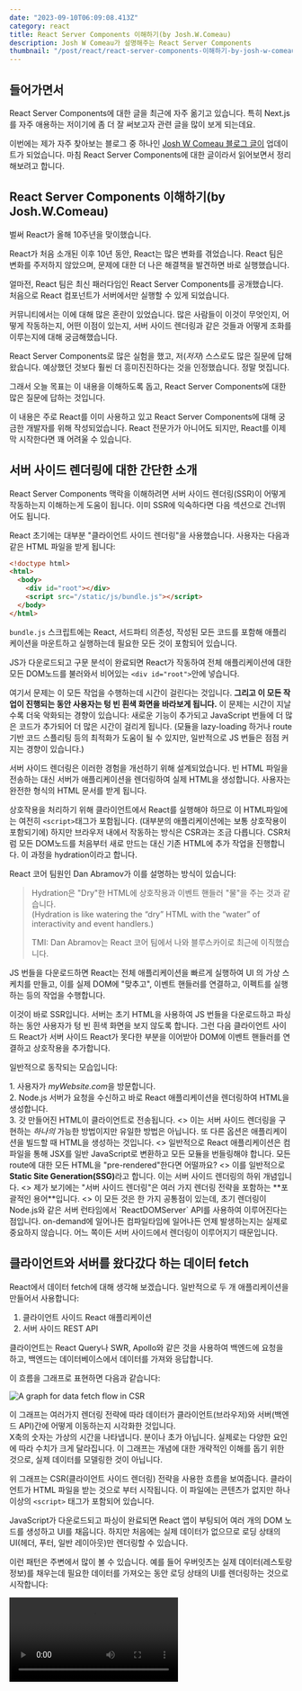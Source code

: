 ```yaml
---
date: "2023-09-10T06:09:08.413Z"
category: react
title: React Server Components 이해하기(by Josh.W.Comeau)
description: Josh W Comeau가 설명해주는 React Server Components
thumbnail: "/post/react/react-server-components-이해하기-by-josh-w-comeau/thumbnail.png"
---
```


## 들어가면서

React Server Components에 대한 글을 최근에 자주 옮기고 있습니다.
특히 Next.js를 자주 애용하는 저이기에 좀 더 잘 써보고자 관련 글을 많이 보게 되는데요.

이번에는 제가 자주 찾아보는 블로그 중 하나인 [Josh W Comeau 블로그 글이](https://www.joshwcomeau.com/react/server-components/) 업데이트가 되었습니다.
마침 React Server Components에 대한 글이라서 읽어보면서 정리해보려고 합니다.

## React Server Components 이해하기(by Josh.W.Comeau)

벌써 React가 올해 10주년을 맞이했습니다.

React가 처음 소개된 이후 10년 동안, React는 많은 변화를 겪었습니다. React 팀은 변화를 주저하지 않았으며, 문제에 대한 더 나은 해결책을 발견하면
바로 실행했습니다.

얼마전, React 팀은 최신 패러다임인 React Server Components를 공개했습니다. 처음으로 React 컴포넌트가 서버에서만 실행할 수 있게 되었습니다.

커뮤니티에서는 이에 대해 많은 혼란이 있었습니다. 많은 사람들이 이것이 무엇인지, 어떻게 작동하는지, 어떤 이점이 있는지, 서버 사이드 렌더링과 같은 것들과
어떻게 조화를 이루는지에 대해 궁금해했습니다.

React Server Components로 많은 실험을 했고, 저(_저자_) 스스로도 많은 질문에 답해왔습니다. 예상했던 것보다 훨씬 더 흥미진진하다는 것을 인정했습니다.
정말 멋집니다.

그래서 오늘 목표는 이 내용을 이해하도록 돕고, React Server Components에 대한 많은 질문에 답하는 것입니다.

<Callout>
  이 내용은 주로 React를 이미 사용하고 있고 React Server Components에 대해 궁금한 개발자를 위해
  작성되었습니다. React 전문가가 아니어도 되지만, React를 이제 막 시작한다면 꽤 어려울 수 있습니다.
</Callout>

## 서버 사이드 렌더링에 대한 간단한 소개

React Server Components 맥락을 이해하려면 서버 사이드 렌더링(SSR)이 어떻게 작동하는지 이해하는게 도움이 됩니다.
이미 SSR에 익숙하다면 다음 섹션으로 건너뛰어도 됩니다.

React 초기에는 대부분 "클라이언트 사이드 렌더링"을 사용했습니다. 사용자는 다음과 같은 HTML 파일을 받게 됩니다:

```html
<!doctype html>
<html>
  <body>
    <div id="root"></div>
    <script src="/static/js/bundle.js"></script>
  </body>
</html>
```

`bundle.js` 스크립트에는 React, 서드파티 의존성, 작성된 모든 코드를 포함해 애플리케이션을 마운트하고 실행하는데 필요한 모든 것이 포함되어 있습니다.

JS가 다운로드되고 구문 분석이 완료되면 React가 작동하여 전체 애플리케이션에 대한 모든 DOM노드를 불러와서 비어있는 `<div id="root">`안에 넣습니다.

여기서 문제는 이 모든 작업을 수행하는데 시간이 걸린다는 것입니다. **그리고 이 모든 작업이 진행되는 동안 사용자는 텅 빈 흰색 화면을 바라보게 됩니다.**
이 문제는 시간이 지날수록 더욱 악화되는 경향이 있습니다: 새로운 기능이 추가되고 JavaScript 번들에 더 많은 코드가 추가되어 더 많은 시간이 걸리게 됩니다.
(모듈을 lazy-loading 하거나 route 기반 코드 스플리팅 등의 최적화가 도움이 될 수 있지만, 일반적으로 JS 번들은 점점 커지는 경향이 있습니다.)

서버 사이드 렌더링은 이러한 경험을 개선하기 위해 설계되었습니다. 빈 HTML 파일을 전송하는 대신 서버가 애플리케이션을 렌더링하여 실제 HTML을 생성합니다.
사용자는 완전한 형식의 HTML 문서를 받게 됩니다.

상호작용을 처리하기 위해 클라이언트에서 React를 실행해야 하므로 이 HTML파일에는 여전히 `<script>`태그가 포함됩니다. (대부분의 애플리케이션에는 보통 상호작용이 포함되기에)
하지만 브라우저 내에서 작동하는 방식은 CSR과는 조금 다릅니다. CSR처럼 모든 DOM노드를 처음부터 새로 만드는 대신 기존 HTML에 추가 작업을 진행합니다.
이 과정을 hydration이라고 합니다.

React 코어 팀원인 Dan Abramov가 이를 설명하는 방식이 있습니다:

> Hydration은 "Dry"한 HTML에 상호작용과 이벤트 핸들러 "물"을 주는 것과 같습니다.  
> (Hydration is like watering the “dry” HTML with the “water” of interactivity and event handlers.)
>
> TMI: Dan Abramov는 React 코어 팀에서 나와 블루스카이로 최근에 이직했습니다.

JS 번들을 다운로드하면 React는 전체 애플리케이션을 빠르게 실행하여 UI 의 가상 스케치를 만들고, 이를 실제 DOM에 "맞추고", 이벤트 핸들러를 연결하고,
이펙트를 실행하는 등의 작업을 수행합니다.

이것이 바로 SSR입니다. 서버는 초기 HTML을 사용하여 JS 번들을 다운로드하고 파싱하는 동안 사용자가 텅 빈 흰색 화면을 보지 않도록 합니다.
그런 다음 클라이언트 사이드 React가 서버 사이드 React가 못다한 부분을 이어받아 DOM에 이벤트 핸들러를 연결하고 상호작용을 추가합니다.

<Callout>
  <p>일반적으로 동작되는 모습입니다:</p>
  1. 사용자가 <em>myWebsite.com</em>을 방문합니다. <br />
  2. Node.js 서버가 요청을 수신하고 바로 React 애플리케이션을 렌더링하여 HTML을 생성합니다. <br />
  3. 갓 만들어진 HTML이 클라이언트로 전송됩니다.
  <>
    이는 서버 사이드 렌더링을 구현하는 <em>하나의</em> 가능한 방법이지만 유일한 방법은 아닙니다. 또
    다른 옵션은 애플리케이션을 빌드할 때 HTML을 생성하는 것입니다.
  </>
  <>
    일반적으로 React 애플리케이션은 컴파일을 통해 JSX를 일반 JavaScript로 변환하고 모든 모듈을
    번들링해야 합니다. 모든 route에 대한 모든 HTML을 "pre-rendered"한다면 어떨까요?
  </>
  <>
    이를 일반적으로 <strong>Static Site Generation(SSG)</strong>라고 합니다. 이는 서버 사이드
    렌더링의 하위 개념입니다.
  </>
  <>
    제가 보기에는 "서버 사이드 렌더링"은 여러 가지 렌더링 전략을 포함하는 **포괄적인 용어**입니다.
  </>
  <>
    이 모든 것은 한 가지 공통점이 있는데, 초기 렌더링이 Node.js와 같은 서버 런타임에서
    `ReactDOMServer` API를 사용하여 이루어진다는 점입니다. on-demand에 일어나든 컴파일타임에
    일어나든 언제 발생하는지는 실제로 중요하지 않습니다. 어느 쪽이든 서버 사이드에서 렌더링이
    이루어지기 때문입니다.
  </>
</Callout>

## 클라이언트와 서버를 왔다갔다 하는 데이터 fetch

React에서 데이터 fetch에 대해 생각해 보겠습니다. 일반적으로 두 개 애플리케이션을 만들어서 사용합니다:

1. 클라이언트 사이드 React 애플리케이션
2. 서버 사이드 REST API

클라이언트는 React Query나 SWR, Apollo와 같은 것을 사용하여 백엔드에 요청을 하고, 백엔드는 데이터베이스에서 데이터를 가져와 응답합니다.

이 흐름을 그래프로 표현하면 다음과 같습니다:

![A graph for data fetch flow in CSR](/post/react/react-server-components-이해하기-by-josh-w-comeau/data-fetch-flow-csr.png)

<Admonition type="note">
  이 그래프는 여러가지 렌더링 전략에 따라 데이터가 클라이언트(브라우저)와 서버(백엔드 API)간에
  어떻게 이동하는지 시각화한 것입니다.
  <br />
  X축의 숫자는 가상의 시간을 나타냅니다. 분이나 초가 아닙니다. 실제로는 다양한 요인에 따라 수치가
  크게 달라집니다. 이 그래프는 개념에 대한 개략적인 이해를 돕기 위한 것으로, 실제 데이터를 모델링한
  것이 아닙니다.
</Admonition>

위 그래프는 CSR(클라이언트 사이드 렌더링) 전략을 사용한 흐름을 보여줍니다.
클라이언트가 HTML 파일을 받는 것으로 부터 시작됩니다. 이 파일에는 콘텐츠가 없지만 하나 이상의 `<script>` 태그가 포함되어 있습니다.

JavaScript가 다운로드되고 파싱이 완료되면 React 앱이 부팅되어 여러 개의 DOM 노드를 생성하고 UI를 채웁니다. 하지만 처음에는 실제 데이터가 없으므로
로딩 상태의 UI(헤더, 푸터, 일반 레이아웃)만 렌더링할 수 있습니다.

이런 패턴은 주변에서 많이 볼 수 있습니다. 예를 들어 우버잇츠는 실제 데이터(레스토랑 정보)를 채우는데 필요한 데이터를 가져오는 동안 로딩 상태의 UI를
렌더링하는 것으로 시작합니다:

<Video src="https://www.joshwcomeau.com/images/server-components/ubereats-loading.mp4?v=2" />

사용자는 네트워크 요청이 완료될 때까지 이 로딩 상태를 보게 되고 React는 리렌더링하여 로딩 UI를 실제 콘텐츠로 대체합니다.

**이를 설계할 수 있는 다른 방법을 살펴보겠습니다.** 다음 그래프는 동일한 일반적인 데이터 fetch 패턴을 유지하지만 클라이언트 사이드 렌더링 대신에
서버 사이드 렌더링을 사용합니다:

![A graph for data fetch flow in SSR](/post/react/react-server-components-이해하기-by-josh-w-comeau/data-fetch-flow-ssr.png)

위 flow에서는 서버에서 첫 번째 렌더링을 수행합니다. 즉, 사용자는 내용이 채워져 있는 HTML 파일을 받게 됩니다.

로딩 상태의 UI가 빈 흰색 페이지보다 낫지만 궁극적으로 큰 변화를 가져오지는 못합니다. 사용자는 로딩 화면을 보기 위해 앱을 방문하는 것이 아니라 콘텐츠(레스토랑,
호텔 목록, 검색 결과, 메시지 등)를 보기 위해 방문합니다.

사용자 경험의 차이를 실제로 파악하기 위해 그래프에 몇 가지 웹 성능 지표를 표시하면 다음과 같습니다:

![A graph for data fetch flow in CSR with metrics](/post/react/react-server-components-이해하기-by-josh-w-comeau/csr-metrics.png)

![A graph for data fetch flow in SSR with metrics](/post/react/react-server-components-이해하기-by-josh-w-comeau/ssr-metrics.png)

각 플래그는 일반적으로 사용되는 웹 성능 지표를 나타냅니다. 자세한 내용은 다음과 같습니다:

1. First Paint: 사용자가 더 이상 빈 흰색 화면을 보지 않습니다. 일반적인 레이아웃이 렌더링되었지만 콘텐츠가 여전히 누락되어 있습니다.
   이를 FCP(First Contentful Paint)라고 부르기도 합니다.
2. Page Interactive: React가 다운로드되었고 애플리케이션이 렌더링/Hydration 되었습니다. 이제 상호작용이 가능합니다.
   이를 TTI(Time To Interactive)라고 부르기도 합니다.
3. Content PaintL 이제 페이지에 사용자가 관심 있는 내용이 포함됩니다. 데이터베이스에서 데이터를 가져와 UI를 렌더링했습니다.
   이를 LCP(Largest Contentful Paint)라고 부르기도 합니다.

서버에서 초기 렌더링을 수행하면 기본 UI를 더 빠르게 그릴 수 있습니다. 이렇게 하면 로딩 환경이 조금 더 빠르게 느껴질 수 있는데, 이는 진행 상황,
즉 무언가가 일어나고 있다는 느낌을 주기 떄문입니다.

그리고 몇몇 상황에서는 이것이 의미 있는 개선이 될 수 있습니다. 예를 들어, 사용자가 네비게이션 링크를 클릭하기 위해 헤더가 로드될 때가지만 기다리는
경우가 나의 예가 될 수 있습니다.

**하지만 이 flow가 조금 이상하게 느껴지지 않나요?** 서버로 두 번 요청을 하는 대신 첫 번째 요청 중에 데이터베이스 작업을 수행하면 어떨까요?

다시 말해서, **다음과 같이 하면 어떨까요?**

![A graph for data fetch flow in SSR which process all when first requests](/post/react/react-server-components-이해하기-by-josh-w-comeau/ssr-all-once.png)

클라이언트와 서버를 오가는 대신 초기 요청에서 데이터베이스 쿼리를 수행하도록 하여 완전히 만들어진 UI를 사용자에게 바로 전송하는 것입니다.

하지만 정확히 어떻게 할 수 있을까요?

이 작업을 하려면 데이터베이스 쿼리를 수행하기 위해 서버에서만 실행되는 코드 청크를 React에게 줄 수 있어야 합니다. 서버 사이드 렌더링을 사용하더라도
모든 컴포넌트가 서버와 클라이언트 양쪽에서 렌더링되기 때문입니다.

생태계에서는 이 문제에 대한 많은 해결책을 제시했습니다. Next.js나 Gatsby와 같은 메타 프레임워크는 서버에서만 코드를 실행하는 자체적인 방법을 만들었습니다.

예를 들어, 다음은 Next.js(이젠 레거시가 된 "Pages" Router 사용)를 사용하는 모습입니다:

```jsx
import db from "imaginary-db"

// 이 코드는 서버에서만 실행됩니다:
export async function getServerSideProps() {
  const link = db.connect("localhost", "root", "passw0rd")
  const data = await db.query(link, "SELECT * FROM products")
  return {
    props: { data },
  }
}
// 이 코드는 서버와 클라이언트 모두에서 실행됩니다:
export default function Homepage({ data }) {
  return (
    <>
      <h1>Trending Products</h1>
      {data.map((item) => (
        <article key={item.id}>
          <h2>{item.title}</h2>
          <p>{item.description}</p>
        </article>
      ))}
    </>
  )
}
```

서버가 요청을 받으면 `getServerSideProps` 함수가 호출됩니다. 이 함수는 `props` 객체를 반환합니다. 그런 다음 해당 `props`는
컴포넌트로 전달되어 서버에서 먼저 렌더링된 다음 클라이언트에서 hydrate됩니다.

여기서 중요한 점은 `getServerSideProps`가 클라이언트에서 다시 실행되지 않는다는 것입니다. 사실 이 함수는 JavaScript 번들에도 포함되어 있지 않습니다!

이 접근 방식은 시대를 _한참_ 앞선 것이었습니다. 솔직히 정말 대단한 접근법입니다. 하지만 여기에는 _몇 가지_ 단점이 있습니다:

1. 이 전략은 라우트 레벨(트리의 맨 위에 있는 컴포넌트)에서만 동작합니다. 개별 컴포넌트에서는 이 전략을 사용할 수 없습니다.
2. 각 메타 프레임워크는 자신들만의 접근 방식을 만들었습니다. Next.js에서 사용하는 방식이 있고, Gatsby에도, Remix에도 각각 다른 방식이 있습니다.
   표준화되지 않았습니다.
3. 모든 React 컴포넌트는 클라이언트에서 hydrate할 필요가 없을 때에도 항상 hydrate합니다.

수년 동안 React 팀은 이 문제를 해결하기 위한 공식적인 방법을 찾기 위해 조용히 이 문제를 해결하려고 노력해 왔습니다.
그리고 그 해결책이 바로 **React Server Components**입니다.

## React Server Components

React Server Components는 완전히 새로운 패러다임의 이름입니다. 이 새로운 세계에서는 서버에서만 실행되는 컴포넌트를 만들 수 있습니다.
이를 통해 React 컴포넌트 내에서 바로 데이터베이스 쿼리를 작성하는 것과 같은 작업을 할 수 있습니다.

다음 "Server Component"의 간단한 예시입니다:

```jsx
import db from "imaginary-db"

async function Homepage() {
  const link = db.connect("localhost", "root", "passw0rd")
  const data = await db.query(link, "SELECT * FROM products")

  return (
    <>
      <h1>Trending Products</h1>
      {data.map((item) => (
        <article key={item.id}>
          <h2>{item.title}</h2>
          <p>{item.description}</p>
        </article>
      ))}
    </>
  )
}

export default Homepage
```

수년 간 React를 사용해 온 사람(저자)으로서, 이 코드는 처음에는 **완전히 엉망**으로 보였습니다. 😅

**여기서 이해해야 할 핵심은 바로 이것입니다:** Server Components는 절대 다시 렌더링하지 않습니다.
Server Components는 UI를 생성하기 위해 서버에서 한 번만 실행됩니다. 렌더링된 값은 클라이언트로 전송되어 그 자리에 고정됩니다.
React에 관한 한, 이 출력은 불변이며 절대 변경되지 않습니다.(적어도 라우트 레벨에서 새로운 페이지 이동과 같은 일이 일어나지 않는다면)

이는 React API의 **큰 부분이** Server Components와 호환되지 않는다는 것을 의미합니다.
예를 들어 Server Components에서는 state를 사용할 수 없습니다. state가 변경될 수 있기 때문입니다.
또한 Server Components는 effect를 사용할 수 없습니다. effect는 클라이언트에서 렌더링 _이후_ 에만 실행되고 Server Components는 클라이언트에 도달하지 않기 때문입니다.

또한 룰에 있어서 조금 더 유연성이 있다는 것을 의미하기도 합니다. 예를 들어, 기존 React에서는 사이드 이펙트가 매 렌더링마다 반복되지 않도록
`useEffect` 콜백 이나 이벤트 핸들러 등에 넣어야 했습니다. 하지만 컴포넌트가 한 번만 실행되면 그런 걱정을 할 필요가 없습니다!

Server Components 자체는 의외로 간단하지만, "React Server Components" 패러다임은 훨씬 더 복잡합니다. 왜냐하면 우리는 여전히 일반적인 컴포넌트를
가지고 있고, 그것들을 서로 맞추는 방식이 꽤나 혼란스러울 수 있기 때문입니다.

이 새로운 패러다임에서는 우리에게 익숙한 "전통적인" React 컴포넌트를 **Client Components**라고 부릅니다.
저(저자)는 사실 썩 이름이 마음에 들지는 않습니다. 😅

"Client Components"라는 이름은 이 컴포넌트가 클라이언트에서만 렌더링된다는 것을 암시하지만 실제로는 그렇지 않습니다.
**Client Components는 클라이언트와 서버 모두에서 렌더링됩니다.**

![A table for rendering on server or on client for server components and client components](/post/react/react-server-components-이해하기-by-josh-w-comeau/rendering-on-server-or-on-client.png)

이 모든 용어가 꽤 혼란스럽기 때문에 다음과 같이 요약해 보겠습니다:

- React Server Components는 새로운 패러다임의 이름입니다.
- 이 새로운 패러다임에서는 우리가 잘 알고 사랑하는 "표준" React 컴포넌트가 Client Components로 리브랜딩되었습니다.
- 이 새로운 패러다임은 새로운 유형의 컴포넌트인 Server Components를 도입합니다. 이 컴포넌트는 서버에서만 렌더링됩니다. Server Components의 코드는
  JavaScript 번들에 포함되지 않으므로 hydrate하거나 리렌더링하지 않습니다.

<Callout>
  <>
    <strong>React Server Components vs. 서버 사이드 렌더링(SSR)</strong>
  </>
  <>
    또 다른 혼란스러운 점을 정리해 보겠습니다: React Server Components는 서버 사이드 렌더링을
    대체하지 않습니다. React Server Components를 "SSR 버전 2.0"으로 생각해서는 안됩니다.
  </>
  <>그보다는 서로를 보완하는 두 개의 퍼즐 조각이 완벽하게 맞아떨어지는 것으로 생각하시면 됩니다.</>
  <>
    우리는 여전히 초기 HTML을 생성하기 위해 서버 사이드 렌더링에 의존합니다. React Server
    Components는 그 위에 빌드되어 클라이언트 사이드 JavaScript 번들에서 특정 컴포넌트를 생략하고
    서버에서만 실행되도록 할 수 있습니다.
  </>
  <>
    사실 서버 사이드 렌더링 없이 React Server Components를 사용하는 것도 가능하지만, 실제로는 함께
    사용하면 더 나은 결과를 얻을 수 있습니다. 예시를 보고 싶으시다면 React 팀에서 SSR이 없는 [작은
    사이즈의 RSC 데모](https://github.com/reactjs/server-components-demo)를 만들었습니다.
  </>
</Callout>

### 호환가능한 환경

일반적으로 새로운 React 기능이 나오면 기존 프로젝트에서 React 종속성을 최신 버전으로 업데이트하여 사용할 수 있습니다. `react@latest`를 설치하기만 하면
바로 사용할 수 있습니다.

하지만 안타깝게도 React Server Components는 그렇게 작동하지 않습니다.

제가 알기로는 React Server Components는 번들러, 서버, 라우터와 같은 React 외부의 여러 가지 요소와 긴밀하게 통합되어야 합니다.

이 글을 쓰는 현재로서는 React Server Components를 사용할 수 있는 유일한 방법은 Next.js 13.4 이상에서 새롭게 설계된 "App Router"를 사용하는 것
뿐입니다.

앞으로 더 많은 React 기반 프레임워크가 React Server Components를 통합하기 시작하길 바랍니다. React의 핵심 기능을 특정 도구에서만 사용할 수
있다는 것은 어색한 일입니다. React 공식문에서는 ["최신 프레임워크" 섹션](https://react.dev/learn/start-a-new-react-project#bleeding-edge-react-frameworks)이 있는데, 이 섹션에는 React Server Components를 지원하는 프레임워크가
나열되어 있습니다. 이 페이지를 수시로 확인하면서 새로운 옵션이 추가되는지 살펴볼 계획입니다.

### Client Components 지정하기

> `use client`

React Server Components 패러다임에서는 **모든 컴포넌트가 기본적으로 Server Components 인 것으로 간주됩니다.** Client Components를 만들려면
별도 처리를 해야 합니다.

이를 위해 새로운 **지시어**가 도입되었습니다:

```jsx {1}
"use client"

import React from "react"

function Counter() {
  const [count, setCount] = React.useState(0)
  return <button onClick={() => setCount(count + 1)}>Current value: {count}</button>
}

export default Counter
```

제일 윗 줄에 독립형 문자열인 `'use client'`는 이 파일의 컴포넌트가 Client Components이며, 클라이언트에서 리렌더링될 수 있도록 JavaScript 번들에
포함되어야 한다는 신호를 React에게 보내는 방법입니다.

이는 생성하는 컴포넌트의 유형을 지정하는 매우 이상한 방법처럼 보일 수 있지만, 이런 종류의 선례가 있습니다: JavaScript에서 "Strict Mode"를 선택하는
["use strict"](https://developer.mozilla.org/en-US/docs/Web/JavaScript/Reference/Strict_mode) 지시어입니다.

Server Components에서는 `'use server'` 지시어를 지정하지 않았습니다. React Server Components 패러다임에서는 컴포넌트가 기본적으로
Server Components로 취급되기 때문입입니다. 사실 'use server'는 이 블로그 포스트의 범위를 벗어나는 완전히 다른 기능인 Server Actions에 사용됩니다.

<Callout>
  <>
    <strong>어떤 컴포넌트가 Client Components여야 하나요?</strong>
  </>
  <>
    특정 컴포넌트가 Server Components인지 Client Components인지 어떻게 결졍해야 하는지 궁금할 수
    있습니다.
  </>
  <>
    일반적으로 Server Components가 될 수 있는 컴포넌트라면 Server Components가 되어야 합니다. Server
    Components는 더 간단하고 추론하기 쉬운 경향이 있습니다. Server Components는 클라이언트에서
    실행되지 않기 때문에 JavaScript 번들에 코드가 포함되지 않는다는 성능상의 이점도 있습니다. React
    Server Components 패러다임의 장점중 하나는 Page Interactive(TTI) 지표를 개선할 수 있는 잠재력이
    있다는 것입니다.
  </>
  <>
    그렇다고 해서 가능한 한 많은 Client Components를 없애는 것을 목표로 삼아서는 안 됩니다! 최소한의
    Client Components수로 최적화를 시도해서는 안됩니다. 지금까지의 모든 React 앱의 모든 컴포넌트는
    Client Components였다는 것을 기억할 필요가 있습니다.
  </>
  <>
    React Server Components을 사용하면 매우 직관적이라는 것을 알게 될 것입니다. 일부 컴포넌트는
    state나 effect를 사용하기 때문에 클라이언트에서 실행해야 합니다. 이러한 컴포넌트에 'use client'
    지시어를 붙이면 됩니다. 그렇지 않으면 Server Components로 남겨둘 수 있습니다.
  </>
</Callout>

## Boundary

React Server Components에 익숙해졌을 때 맨 처음 가졌던 질문 중 하나는 **props가 바뀌면 어떻게 되는가? 였습니다.**

예를 들어, 다음과 같은 Server Components가 있다고 가정해 봅시다:

```jsx
function HitCounter({ hits }) {
  return <div>Number of hits: {hits}</div>
}
```

초기 서버 사이드 렌더링에서 `hits`가 `0`이라고 가정해 봅시다. 그러면 이 컴포넌트는 다음과 같은 마크업을 생성할 것입니다:

```html
<div>Number of hits: 0</div>
```

하지만 `hits`가 변경되면 어떻게 될까요? `hits`가 상태 변수이고 `0`에서 `1`로 변경된다고 가정해 보겠습니다. `HitCounter`는 리렌더링해야 되지만
Server Components이기 때문에 리렌더링할 수 없습니다!

**문제는 Server Components는 별도로 독립적으로 보면 의미가 없다는 것입니다.** 좀 더 전체적인 관점에서 애플리케이션의 구조를 고려하기 위해 좀 더 멀리서
바라봐야 합니다.

다음과 같은 컴포넌트 트리가 있다고 가정해 봅시다:

![A tree for components](/post/react/react-server-components-이해하기-by-josh-w-comeau/initial-component-tree.png)

위 컴포넌트 모두 Server Components라고 해도 말이 됩니다. 컴포넌트 중 어떤 것도 리렌더링되지 않으므로 props 중 어떤 것도 변경되지 않습니다.

하지만 `Article` 컴포넌트가 `hits` 상태 변수를 가지고 있다고 가정해 봅시다. 상태를 사용하려면 이를 Client Components로 바꾸어야 합니다:

![A tree for components including a client component](/post/react/react-server-components-이해하기-by-josh-w-comeau/component-tree-with-client-component.png)

여기서 문제가 보이시나요? `Article`가 리렌더링되면 `HitCounter`와 `Discussion`을 포함한 모든 하위 컴포넌트도 리렌더링됩니다. 하지만 이러한 컴포넌트가
서버 컴포넌트인 경우 리렌더링할 수 없습니다.

이런 문제를 방지하기 위해 React 팀은 룰을 추가했습니다: **Client Components는 또 다른 Client Components만 `import`할 수 있습니다.**
`Article`의 `use client` 지시어는 `HitCounter`와 `Discussion`의 인스턴스가 Client Components가 되어야한다는 것을 의미합니다.

React Server Components를 사용하면서 가장 큰 "ah-ha" 모멘트 중 하나는 이 새로운 패러다임이 클라이언트 경계를 만드는 것에 관한 것이라고
깨달았을 때였습니다. 실제로 어떤 일이 벌어지는지는 다음과 같습니다:

![A tree for components drawed with client boundary](/post/react/react-server-components-이해하기-by-josh-w-comeau/client-boundary.png)

`Article` 컴포넌트에 `'use client'` 지시어를 추가하면 "클라이언트 경계"가 만들어집니다. 이 경계 안에 있는 모든 컴포넌트는 암묵적으로
Client Components로 변환됩니다. `HitCounter`와 같은 컴포넌트에는 `'use client'` 지시어가 없더라도 특정한 상황에서는 클라이언트에서
hydrate/렌더링 됩니다. (`HitCounter`가 또 다른 Server Components에 의해 `import`된다면 Server Components로 동작할 것입니다.)

즉, 클라이언트에서 실행해야 하는 모든 파일에 `'use client'`를 추가할 필요가 없습니다. 실제로는 새로운 클라이언트 경계를 생성할 때만 추가하면 됩니다.

### Workaround

Client Components가 Server Components를 렌더링할 수 없다는 사실을 알게 되었을 때 상당히 제한적으로 느껴졌습니다. 더 상위에서 상태 변수를 사용해야
한다면 어떻게 해야 할까요? **모든 하위 컴포넌트**가 Client Components여야 한다는 뜻인가요?

대부분의 경우 해당 컴포넌트의 **소유자**가 변경되도록 애플리케이션을 재구성하여 이 문제를 해결할 수 있습니다.

예시와 함께 좀 더 살펴보겠습니다:

```jsx
"use client"

import { DARK_COLORS, LIGHT_COLORS } from "@/constants.js"

import Header from "./Header"
import MainContent from "./MainContent"

function Homepage() {
  const [colorTheme, setColorTheme] = React.useState("light")
  const colorVariables = colorTheme === "light" ? LIGHT_COLORS : DARK_COLORS

  return (
    <body style={colorVariables}>
      <Header />
      <MainContent />
    </body>
  )
}
```

사용자가 다크 모드/라이트 모드 사이를 변경할 수 있도록 React 상태를 사용해야 합니다. 이 작업은 애플리케이션 트리의 상위에서 이루어져야
`<body>` 태그에 CSS 변수 토큰을 적용할 수 있습니다.

상태를 사용하려면 `Homepage`를 Client Components로 만들어야 합니다. 그리고 이 컴포넌트가 애플리케이션 최상위에 있기 때문에 다른 모든 하위 컴포넌트인
`Header`와 `MainContent`도 암묵적으로 Client Components가 됩니다.

이를 문제를 해결하기 위해 색깔 관리 부분을 별도 컴포넌트로 분리합니다:

```jsx
// /components/ColorProvider.js

"use client"

import { DARK_COLORS, LIGHT_COLORS } from "@/constants.js"

function ColorProvider({ children }) {
  const [colorTheme, setColorTheme] = React.useState("light")
  const colorVariables = colorTheme === "light" ? LIGHT_COLORS : DARK_COLORS

  return <body style={colorVariables}>{children}</body>
}
```

`Homepage` 컴포넌트로 돌아와서 방금 만든 컴포넌트를 사용합니다:

```jsx
// /components/Homepage.js

import ColorProvider from "./ColorProvider"
import Header from "./Header"
import MainContent from "./MainContent"

function Homepage() {
  return (
    <ColorProvider>
      <Header />
      <MainContent />
    </ColorProvider>
  )
}
```

더 이상 상태 변수나 클라이언트 사이드 React 기능을 사용하지 않기 때문에 `'use client'` 지시어를 제거할 수 있습니다.
즉 `Header`와 `MainContent`가 더 이상 Client Components로 암묵적으로 변환되지 않는다는 뜻입니다!

Client Components인 `ColorProvider`는 여전히 `Header`와 `MainContent`의 부모 컴포넌트입니다. 어느 쪽이든 여전히 트리에서
더 상위에 위치에 있습니다.

하지만 클라이언트 경계에 있어서는 부모/자식 관계가 중요하지 않습니다. `Header`와 `MainContent`를 가져오고 렌더링하는 것은 `Homepage`입니다.
즉 이 컴포넌트들에 대한 props가 뭔지 결정하는 것은 `Homepage`입니다.

우리가 해결하려는 문제는 Server Components가 리렌더링할 수 없으므로 해당 props에 새로운 값을 부여할 수 없다는 것입니다. 위 방식대로 하면
`Homepage`가 `Header`와 `MainContent`에 대한 props를 결정하며, `Homepage`가 Server Components이기 때문에 문제가 없습니다.

수년간의 React 경험에도 불구하고 저(저자)는 여전히 이 부분이 매우 혼란스럽습니다 😅. 이에 대한 직관력을 키우기 위해 많은 연습이 필요했습니다.

더 정확히 말하자면, `'use client'` 지시어는 파일/모듈 레벨에서 작동합니다. Client Components 파일에서 가져온 모든 모듈도 Client Components가
되어야 합니다. 번들러가 코드를 번들링할 때 결국 이러한 `import`를 따릅니다!

> 위 예시는 `setColorTheme`가 호출되는 코드가 없기 때문에 Color를 변경할 방법이 없다는 것을 눈치챘을 것입니다.  
> 가능한 한 최소한으로 만들려고 했기 때문에 몇 가지를 생략했습니다. 전체 예제는 React context를 사용해 모든 하위 컴포넌트에서 `setter`함수를
> 사용할 수 있도록 합니다. context를 사용하는 컴포넌트가 Client Components이기만 하면 모든 것이 잘 동작합니다.

## 좀 더 자세하게 보기

조금 더 로우 레벨에서 살펴봅시다. Server Components를 사용하면 출력은 어떻게 될까요? 실제로 무엇이 생성될까요?

아주 간단한 React 애플리케이션부터 시작해 보겠습니다:

```jsx
function Homepage() {
  return <p>Hello world!</p>
}
```

React Server Components에서 모든 컴포넌트는 기본적으로 Server Components입니다. 이 컴포넌트를 명시적으로 Client Components로 표시하지
않았기 때문에 (또는 클라이언트 경계 안에서 렌더링하지 않았기 때문에) 서버에서만 렌더링됩니다.

브라우저에서 이 앱을 방문하면 다음과 같은 HTML이 표시됩니다:

```html
<!doctype html>
<html>
  <body>
    <p>Hello world!</p>
    <script src="/static/js/bundle.js"></script>
    <script>
      self.__next["$Homepage-1"] = {
        type: "p",
        props: null,
        children: "Hello world!",
      }
    </script>
  </body>
</html>
```

<Admonition type="note">
  더 쉽게 이해할 수 있도록 여기서는 자유롭게 재구성했습니다. 예를 들어, RSC context에서 생성된 실제
  JavaScript는 이 HTML의 파일 크기를 줄이기 위한 최적화된 문자로 구성된 JSON 배열을 사용합니다. 또한
  HTML에서 중요하지 않은 부분(예: head 태그)를 모두 제거했습니다.
</Admonition>

HTML 문서에는 React 애플리케이션이 생성한 UI인 "Hello world!"가 포함되어 있습니다. 이는 서버 사이드 렌더링 덕분이며, React Server Components에
의한 것은 아닙니다.

그 아래 코드에는 JavaScript 번들을 로드하는 `<script>` 태그가 있습니다. 이 JavaScript 번들에는 React와 같은 종속성과 애플리케이션에 사용되는
모든 Client Components가 포함됩니다. 그리고 `Homepage` 컴포넌트는 Server Components이므로 이 번들에 포함되지 않습니다.

마지막으로 인라인 JavaScript가 포함된 두 번째 `<script>` 태그가 있습니다:

```js
self.__next["$Homepage-1"] = {
  type: "p",
  props: null,
  children: "Hello world!",
}
```

이 부분이 정말로 흥미로운 부분입니다. 기본적으로 우리가 여기서 하고 있는 일은 React에게 "`Homapage` 컴포넌트 코드가 없지만 걱정하지 마세요.
렌더링된 내용은 다음과 같습니다."라고 말하는 것입니다.

일반적으로 React는 클라이언트에서 hydrate할 때 모든 컴포넌트를 빠르게 렌더링하여 애플리케이션을 만듭니다. Server Components의 경우 코드가
JavaScript 번들에 포함되지 않기 때문에 그렇게 할 수 없습니다.

따라서 서버에서 생성된 컴포넌트의 렌더링된 값을 함께 전송합니다. React가 클라이언트에서 로드될 때 해당 컴포넌트를 재생성하는 대신 해당 값을 재사용합니다.

이것이 위의 `ColorProvider` 예제가 동작할 수 있는 이유입니다. `Header`와 `MainContent`의 출력은 children props를 통해 `ColorProvider`
컴포넌트로 전달됩니다. `ColorProvider`는 원하는 만큼 리렌더링할 수 있지만 이 children은 서버에 의해 고정된 정적 데이터입니다.

Server Components가 어떻게 직렬화되고 네트워크를 통해 전달되는지 실제 값이 궁금하다면 개발자 Alvar Lagerlöf의 [RSC Devtools](https://www.alvar.dev/blog/creating-devtools-for-react-server-components)를
확인해 보세요.

<Callout>
  <>
    <strong>React가 더 이상 필요없나요?</strong>
  </>
  <>
    이러한 궁금증이 나올 수 있습니다: 만약 애플리케이션에 Client Components가 하나도 없을 경우,
    React를 다운로드할 필요가 있을까요? React Server Components를 사용하여 JavaScript가 없는
    **순수한** 정적 웹사이트를 만들 수 있을까요?
  </>
  <>
    중요한 것은 React Server Components는 현재 Next.js 프레임워크 내에서만 사용할 수 있으며 해당
    프레임워크에는 라우팅과 같은 작업을 관리 하기 위해 클라이언트에서 실행해야할 것이 많습니다.
  </>
  <>
    그럼에도 불구하고 실제로는 **더 나은** 사용자 경험을 만듭니다. 예를 들어 Next의 라우터는 완전히
    새로운 HTML 문서를 로드할 필요가 없기 때문에 일반적인 "a" 태그보다 더 빠르게 링크를 클릭할 수
    있어서 더 빠르게 페이지를 전환할 수 있습니다.
  </>
</Callout>

## 장점

React Server Components는 React에서 서버 전용 코드를 실행하는 첫번째 "공식적인" 방법입니다. 하지만 앞서 언급했듯이, 2016년부터
Next.js에서 서버 전용 코드를 실행할 수 있었기 때문에 React 생태계에서는 새로운 것은 아닙니다!

가장 큰 차이점은 **컴포넌트 내부**에서 서버 전용 코드를 실행할 수 있는 방법이 이전에는 없었다는 것입니다.

가장 확실한 이점은 성능입니다. Server Components는 JavaScript 번들에 포함되지 않으므로 다운로드해야 되는 JavaScript 양과 hydrate해야 하는
컴포넌트의 수가 줄어듭니다:

![A graph for legacy Next.js painting flow](/post/react/react-server-components-이해하기-by-josh-w-comeau/legacy-next-js-pre-rsc.png)

![A graph for modern Next.js painting flow](/post/react/react-server-components-이해하기-by-josh-w-comeau/modern-next-js-with-rsc.png)

하지만 이 점이 가장 마음에 들지 않는 부분일 수도 있습니다. 솔직히 대부분의 Next.js 앱은 '페이지 상호작용'에 관해서는 **이미** 충분히 빠릅니다.

시맨틱 HTML 원칙을 따른다면, 대부분의 앱은 React가 hydrate하기 전에도 동작할 것입니다. 링크를 클릭하면 새로운 페이지가 로드되고, form을 submit
할 수 있으며, arcodion을 열고 닫을 수(`<details>`, `<summary>` 사용) 있습니다. 대부분의 프로젝트에서 React가 hydrate하는데 시간이 조금
걸리더라도 괜찮습니다.

하지만 정말 멋진 점은 더 이상 "기능 vs. 번들 크기" 측면과 같은 타협을 할 필요가 없다는 것입니다!

예를 들어, 대부분의 기술 블로그에는 일종의 syntax 하이라이팅 라이브러리가 필요합니다. 이 블로그(Josh W Comeau 블로그)에서는 Prism을 사용합니다.
(저의 이 기술 블로그에는 [rehype-pretty-code](https://rehype-pretty-code.netlify.app/) + [shiki](https://shiki.matsu.io/)를 사용합니다.)
코드 스니펫은 다음과 같이 보입니다:

```js
function exampleJavaScriptFunction(param) {
  return "Hello world!"
}
```

모든 프로그래밍 언어를 지원하는 적절한 syntax 하이라이팅 라이브러리는 수 MB에 달해 JavaScript 번들에 넣기에 너무 큽니다. 따라서 업무에 필수적이지 않은
언어와 기능을 제거하면서 타협을 해야합니다.

하지만 Server Components에서 syntax 하이라이팅을 한다고 가정해 봅시다. 라이브러리 코드가 실제로 JavaScript 번들에 포함되지 않습니다. 결과적으로
타협할 필요 없이 모든 기능을 사용할 수 있습니다.

이것이 React Server Components와 함께 동작하도록 설계된 최신 syntax 하이라이팅 패키지인 [Bright](https://bright.codehike.org/)의 아이디어입니다.

![Bright library](/post/react/react-server-components-이해하기-by-josh-w-comeau/bright.png)

바로 이런 점이 React Server Components에 흥미를 갖게 하는 부분입니다. JavaScript 번들에 포함하기에는 비용이 너무 많이 드는 것들을 이제 서버에서
자유롭게 실행할 수 있으며, 번들에 추가하지 않고도 더 나은 사용자 경험을 제공할 수 있습니다.

성능과 UX뿐만이 아닙니다. RSC를 사용해본 결과, Server Components가 얼마나 간편한지 느끼게 되었습니다. 종속성 배열, 클로져, memoization,
또는 변경 사항으로 인해 발생하는 기타 복잡한 문제에 대해 걱정할 필요가 없습니다.

궁극적으로 아직은 초기 단계입니다. React Server Components는 불과 몇 달전에 베타 버전이 나왔을 뿐입니다. 커뮤니티가 이 새로운 패러다임을 활용하여
Bright와 같은 새로운 솔루션을 계속 혁신하면서 앞으로 몇 년 동안 어떻게 발전해 나갈지 정말 기대됩니다. React 개발자로서 정말 흥미로운 시기입니다.

## The full picture

React Server Components는 흥미로운 개발이지만, 사실 "모던 리액트" 퍼즐의 한 조각일 뿐입니다.

React Server Components와 Suspense, 스트리밍 SSR 아키텍처를 결합하면 **정말** 흥미로워집니다. 이 아키텍처를 사용하면 다음과 같은
**아주 멋진 작업**을 할 수 있습니다:

![A graph for a rsc example flow](/post/react/react-server-components-이해하기-by-josh-w-comeau/rsc-graph.png)

튜토리얼 범위를 벗어나지만 이 아키텍처에 대한 자세한 내용은 [Github](https://github.com/reactwg/react-18/discussions/37)에서 확인할 수 있습니다.
또한 곧 출시될 강좌인 [The Joy of React](https://joyofreact.com/)에서 모든 최신 기능을 살펴볼 수 있습니다.

> Josh W Comeau의 블로그를 좋아하는 한 개발자로서 이번에 오픈되는 강좌들이 얼마나 뛰어날지 무척이나 기대가 됩니다.  
> 8년 넘도록 React를 사용해본 경험을 바탕으로 2년간 전념해서 만들었다고 합니다.  
> React에 대해서 배우기 좋은 강좌일거라고 감히 상상해봅니다. (9월 13일 오픈된다고 하니, 현재 기준으로는 이미 오픈되었겠네요.)
>
> [The Joy of React](https://joyofreact.com/)

## 저자 마무리

React Server Components는 중요한 패러다임의 전환입니다. 개인적으로는 앞으로 몇 년간 생태계가 Server Components를 활용하는 Bright와 같은 툴을
더 많이 만들어지면서 상황이 어떻게 발전할지 매우 기대됩니다.

React로 만들어지는 것이 훨씬 더 멋져질 것 같은 느낌이 듭니다. 😄

## 마무리하며

이 글은 Josh W Comeau의 블로그 글인 [Making Sense of React Server Components](https://www.joshwcomeau.com/react/server-components)를 옮긴 글입니다.

RSC를 설명하거나 이해하기에 찝찝한 부분이 많았었는데 이 글을 읽고나서 많은 부분이 해소되었습니다.

이 분 글을 읽을 때마다 상당히 재밌고 이해하기 쉽게 쓰여진 글이라서 놀랍습니다. 그래서 더 많이 이해되고 배우고 있는 것 같습니다.
React Server Components 글을 몇 번에 걸쳐서 옮기거나 생각을 정리하고 있는데 저에게 많은 도움되었듯이 다른 분들에게도 도움이 되었으면 좋겠습니다.

## reference

- https://www.joshwcomeau.com/react/server-components
